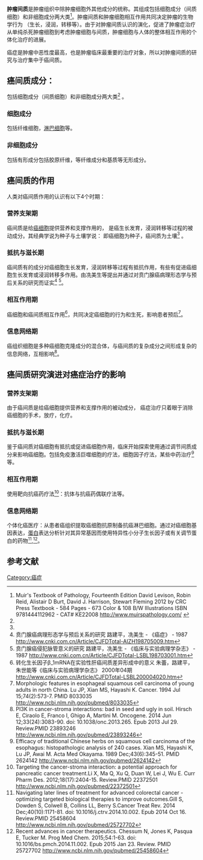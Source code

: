 {{medical}}
'''肿瘤间质'''是肿瘤组织中除肿瘤细胞外其他成分的统称。其组成包括细胞成分（间质细胞）和非细胞成分两大类<ref name="#1">Muir's Textbook of Pathology, Fourteenth Edition David Levison, Robin Reid, Alistair D Burt, David J. Harrison, Stewart Fleming  2012 by CRC Press Textbook - 584 Pages - 673 Color & 108 B/W Illustrations ISBN 9781444112962 - CAT# KE22008   http://www.muirspathology.com/ {{Wayback|url=http://www.muirspathology.com/ |date=20150801234607 }}</ref>。肿瘤间质和肿瘤细胞相互作用共同决定肿瘤的生物学行为 （生长，浸润，转移等）。由于对肿瘤间质认识的演化，促进了肿瘤症治疗从单纯杀死肿瘤细胞到考虑肿瘤细胞与间质，肿瘤细胞与人体的整体相互作用的个体化治疗的进展。

癌症是肿瘤中恶性度最高，也是肿瘤临床最重要的治疗对象，所以对肿瘤间质的研究与治疗集中于癌间质。

== 癌间质成分： ==
包括细胞成分（间质细胞）和非细胞成分两大类<ref name="#1"/> 。
=== 细胞成分 ===
包括纤维细胞，[[淋巴细胞|淋巴细胞]]等。
=== 非细胞成分 ===
包括有形成分包括胶原纤维，等纤维成分和基质等无形成分。
== 癌间质的作用 ==
人类对癌间质作用的认识有以下4个时期：
=== 营养支架期 ===
癌间质是给[[癌细胞|癌细胞]]提供营养和支撑作用的， 是癌生长发育，浸润转移等过程的被动成分。其经典学说为种子与土壤学说： 即癌细胞为种子，癌间质为土壤<ref name="#1"/> 。
=== 抵抗与滋长期 ===
癌间质有的成分对癌细胞生长发育，浸润转移等过程有抵抗作用，有些有促进癌细胞生长发育或浸润转移多作用。由冼美生等提出并通过对贲门腺癌病理形态学与预后关系的研究而证实<ref> 贲门腺癌病理形态学与预后关系的研究 路建平，冼美生 - 《癌症》 - 1987 http://www.cnki.com.cn/Article/CJFDTotal-AIZH198705009.htm</ref> <ref> 贲门腺癌侵犯脉管意义的研究 路建平，冼美生 - 《临床与实验病理学杂志》 - 1987 http://www.cnki.com.cn/Article/CJFDTotal-LSBL198703001.htm</ref>。
=== 相互作用期 ===
癌细胞和癌间质相互作用<ref>转化生长因子β_1mRNA在实验性肝癌间质差异形成中的意义 朱蕾，路建平，朱世能等《临床与实验病理学杂志》 2000年04期  http://www.cnki.com.cn/Article/CJFDTotal-LSBL200004020.htm</ref>，共同决定癌细胞的行为和生死，影响患者预后<ref>Morphologic features in esophageal squamous cell carcinoma of young adults in north China. Lu JP, Xian MS, Hayashi K. Cancer. 1994 Jul 15;74(2):573-7. PMID 8033035
http://www.ncbi.nlm.nih.gov/pubmed/8033035</ref>。
=== 信息网络期 ===
癌组织细胞是多种癌细胞克隆成分的混合体，与癌间质的复杂成分之间形成复杂的信息网络，互相影响<ref>PI3K in cancer-stroma interactions: bad in seed and ugly in soil. Hirsch E, Ciraolo E, Franco I, Ghigo A, Martini M.
Oncogene. 2014 Jun 12;33(24):3083-90. doi: 10.1038/onc.2013.265. Epub 2013 Jul 29. Review.PMID 23893246
http://www.ncbi.nlm.nih.gov/pubmed/23893246 </Ref>。
== 癌间质研究演进对癌症治疗的影响 ==
=== 营养支架期 ===
由于癌间质是给癌细胞提供营养和支撑作用的被动成分， 癌症治疗只着眼于消除癌细胞的手术，放疗，化疗。
=== 抵抗与滋长期 ===
鉴于癌间质对癌细胞有抵抗或促进癌细胞作用，临床开始探索使用通过调节间质成分来影响癌细胞。包括免疫激活巨噬细胞的疗法，细胞因子疗法，某些中药治疗<ref> Efficacy of traditional Chinese herbs on squamous cell carcinoma of the esophagus: histopathologic analysis of 240 cases. Xian MS, Hayashi K, Lu JP, Awai M. Acta Med Okayama. 1989 Dec;43(6):345-51. PMID 2624142 http://www.ncbi.nlm.nih.gov/pubmed/2624142 </Ref>等。
=== 相互作用期 ===
使用靶向抗癌药疗法<ref> Targeting the cancer-stroma interaction: a potential approach for pancreatic cancer treatment.Li X, Ma Q, Xu Q, Duan W, Lei J, Wu E. Curr Pharm Des. 2012;18(17):2404-15. Review.PMID 22372501
http://www.ncbi.nlm.nih.gov/pubmed/22372501</Ref>：抗体与抗癌药偶联疗法等。
=== 信息网络期 ===
个体化癌医疗：从患者癌组织提取癌细胞抗原制备抗癌淋巴细胞。通过对癌细胞基因表达，[[蛋白|蛋白]]表达分析针对其异常基因而使用特异性小分子生长因子或有关调节蛋白的药物<ref> Navigating later lines of treatment for advanced colorectal cancer - optimizing targeted biological therapies to improve outcomes.Gill S, Dowden S, Colwell B, Collins LL, Berry S.Cancer Treat Rev. 2014 Dec;40(10):1171-81. doi: 10.1016/j.ctrv.2014.10.002. Epub 2014 Oct 16. Review.PMID 25458604
http://www.ncbi.nlm.nih.gov/pubmed/25727702</Ref>,<ref> Recent advances in cancer therapeutics. Chessum N, Jones K, Pasqua E, Tucker M. Prog Med Chem. 2015;54:1-63. doi: 10.1016/bs.pmch.2014.11.002. Epub 2015 Jan 23. Review. PMID 25727702
http://www.ncbi.nlm.nih.gov/pubmed/25458604</ref>。

==参考文献==
{{reflist}}

[[Category:癌症|Category:癌症]]